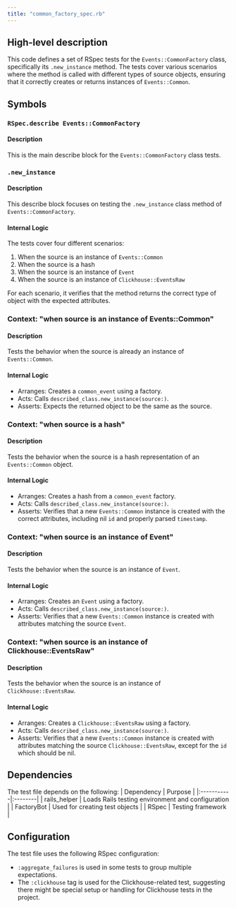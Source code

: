```yaml
---
title: "common_factory_spec.rb"
---
```


## High-level description
This code defines a set of RSpec tests for the `Events::CommonFactory` class, specifically its `.new_instance` method. The tests cover various scenarios where the method is called with different types of source objects, ensuring that it correctly creates or returns instances of `Events::Common`.

## Symbols

### `RSpec.describe Events::CommonFactory`
#### Description
This is the main describe block for the `Events::CommonFactory` class tests.

### `.new_instance`
#### Description
This describe block focuses on testing the `.new_instance` class method of `Events::CommonFactory`.

#### Internal Logic
The tests cover four different scenarios:
1. When the source is an instance of `Events::Common`
2. When the source is a hash
3. When the source is an instance of `Event`
4. When the source is an instance of `Clickhouse::EventsRaw`

For each scenario, it verifies that the method returns the correct type of object with the expected attributes.

### Context: "when source is an instance of Events::Common"
#### Description
Tests the behavior when the source is already an instance of `Events::Common`.

#### Internal Logic
- Arranges: Creates a `common_event` using a factory.
- Acts: Calls `described_class.new_instance(source:)`.
- Asserts: Expects the returned object to be the same as the source.

### Context: "when source is a hash"
#### Description
Tests the behavior when the source is a hash representation of an `Events::Common` object.

#### Internal Logic
- Arranges: Creates a hash from a `common_event` factory.
- Acts: Calls `described_class.new_instance(source:)`.
- Asserts: Verifies that a new `Events::Common` instance is created with the correct attributes, including nil `id` and properly parsed `timestamp`.

### Context: "when source is an instance of Event"
#### Description
Tests the behavior when the source is an instance of `Event`.

#### Internal Logic
- Arranges: Creates an `Event` using a factory.
- Acts: Calls `described_class.new_instance(source:)`.
- Asserts: Verifies that a new `Events::Common` instance is created with attributes matching the source `Event`.

### Context: "when source is an instance of Clickhouse::EventsRaw"
#### Description
Tests the behavior when the source is an instance of `Clickhouse::EventsRaw`.

#### Internal Logic
- Arranges: Creates a `Clickhouse::EventsRaw` using a factory.
- Acts: Calls `described_class.new_instance(source:)`.
- Asserts: Verifies that a new `Events::Common` instance is created with attributes matching the source `Clickhouse::EventsRaw`, except for the `id` which should be nil.

## Dependencies
The test file depends on the following:
| Dependency | Purpose |
|:-----------|:--------|
| rails_helper | Loads Rails testing environment and configuration |
| FactoryBot | Used for creating test objects |
| RSpec | Testing framework |

## Configuration
The test file uses the following RSpec configuration:
- `:aggregate_failures` is used in some tests to group multiple expectations.
- The `:clickhouse` tag is used for the Clickhouse-related test, suggesting there might be special setup or handling for Clickhouse tests in the project.